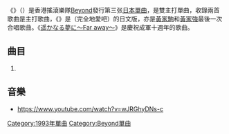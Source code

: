 {{Infobox single
|  Name        = {{lang|ja|くちびるを奪いたい}} 
|  Artist      = [[Beyond|Beyond]]
|  Cover       = lips.jpg 
|  Background  = 
|  Released    = 1993年6月25日
|  Recorded    = 1993年
|  Genre       = [[日本流行音樂|日本流行音樂]]
|  Label       = [[BMG_JAPAN|Fun House]]
|  Last single  = [[リソ_ラバ_～International～|リソ ラバ ～International～]]<br/>（1992）
|  This single  = '''くちびるを奪いたい'''<br/>[[遥かなる夢に～Far_away～|遥かなる夢に～Far away～]]<br/>（1993）
|  Next single  = [[Paradise_(Beyond單曲)|Paradise]]<br/>（1994）
}}

《{{lang|ja|'''くちびるを奪いたい'''}}》（{{lang-zh|《'''我想奪取妳的唇'''》}}）是香港搖滾樂隊[[Beyond|Beyond]]發行第三张[[日本|日本]][[單曲|單曲]]，是雙主打單曲，收錄兩首歌曲是主打歌曲，《{{lang|ja|くちびるを奪いたい}}》是（完全地愛吧）的日文版，亦是[[黃家駒|黃家駒]]和[[黃家強|黃家強]]最後一次合唱歌曲。《[[遥かなる夢に～Far_away～|遥かなる夢に～Far away～]]》是慶祝成軍十週年的歌曲。

== 曲目 ==
#{{lang|ja|くちびるを奪いたい}}

== 音樂 ==
*https://www.youtube.com/watch?v=wJRGhyDNs-c {{Wayback|url=https://www.youtube.com/watch?v=wJRGhyDNs-c |date=20200420063805 }}

{{Beyond}}

[[Category:1993年單曲|Category:1993年單曲]]
[[Category:Beyond單曲|Category:Beyond單曲]]

{{Single-stub}}